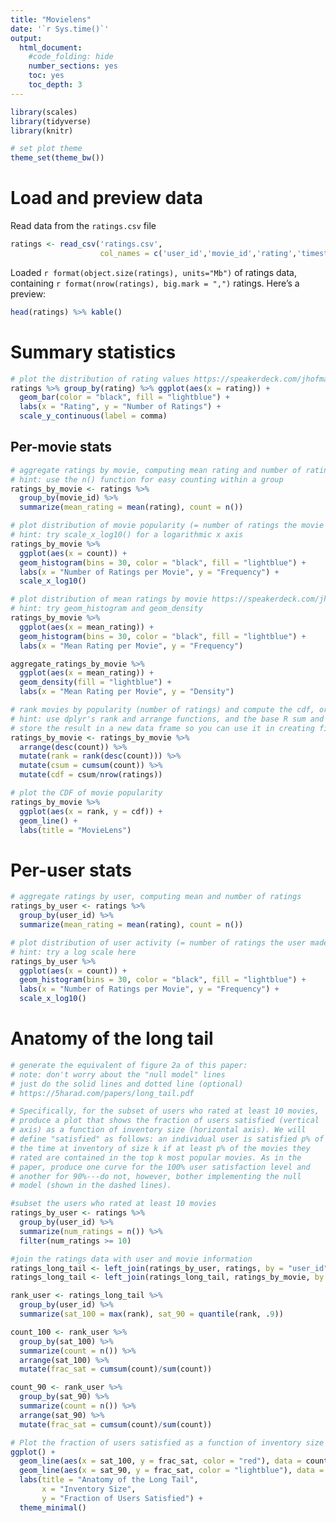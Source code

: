 ```yaml
---
title: "Movielens"
date: '`r Sys.time()`'
output:
  html_document:
    #code_folding: hide
    number_sections: yes
    toc: yes
    toc_depth: 3
---
```


```r
library(scales)
library(tidyverse)
library(knitr)

# set plot theme
theme_set(theme_bw())
```

# Load and preview data

Read data from the `ratings.csv` file

```r
ratings <- read_csv('ratings.csv',
                    col_names = c('user_id','movie_id','rating','timestamp'))
```

Loaded `r format(object.size(ratings), units="Mb")` of ratings data, containing `r format(nrow(ratings), big.mark = ",")` ratings. Here's a preview:

```r
head(ratings) %>% kable()
```

# Summary statistics

```r
# plot the distribution of rating values https://speakerdeck.com/jhofman/modeling-social-data-lecture-2-introduction-to-counting?slide=26
ratings %>% group_by(rating) %>% ggplot(aes(x = rating)) +
  geom_bar(color = "black", fill = "lightblue") + 
  labs(x = "Rating", y = "Number of Ratings") +
  scale_y_continuous(label = comma)
```

## Per-movie stats

```r
# aggregate ratings by movie, computing mean rating and number of ratings
# hint: use the n() function for easy counting within a group
ratings_by_movie <- ratings %>% 
  group_by(movie_id) %>% 
  summarize(mean_rating = mean(rating), count = n())
```

```r
# plot distribution of movie popularity (= number of ratings the movie received)
# hint: try scale_x_log10() for a logarithmic x axis
ratings_by_movie %>% 
  ggplot(aes(x = count)) +
  geom_histogram(bins = 30, color = "black", fill = "lightblue") +
  labs(x = "Number of Ratings per Movie", y = "Frequency") +
  scale_x_log10()
```

```r
# plot distribution of mean ratings by movie https://speakerdeck.com/jhofman/modeling-social-data-lecture-2-introduction-to-counting?slide=28
# hint: try geom_histogram and geom_density
ratings_by_movie %>% 
  ggplot(aes(x = mean_rating)) +
  geom_histogram(bins = 30, color = "black", fill = "lightblue") + 
  labs(x = "Mean Rating per Movie", y = "Frequency")

aggregate_ratings_by_movie %>% 
  ggplot(aes(x = mean_rating)) + 
  geom_density(fill = "lightblue") + 
  labs(x = "Mean Rating per Movie", y = "Density")
```

```r
# rank movies by popularity (number of ratings) and compute the cdf, or fraction of all views covered by the top-k movies https://speakerdeck.com/jhofman/modeling-social-data-lecture-2-introduction-to-counting?slide=30
# hint: use dplyr's rank and arrange functions, and the base R sum and cumsum functions
# store the result in a new data frame so you can use it in creating figure 2 from the paper below
ratings_by_movie <- ratings_by_movie %>% 
  arrange(desc(count)) %>% 
  mutate(rank = rank(desc(count))) %>% 
  mutate(csum = cumsum(count)) %>% 
  mutate(cdf = csum/nrow(ratings))

# plot the CDF of movie popularity
ratings_by_movie %>% 
  ggplot(aes(x = rank, y = cdf)) +
  geom_line() +
  labs(title = "MovieLens")
```

# Per-user stats

```r
# aggregate ratings by user, computing mean and number of ratings
ratings_by_user <- ratings %>% 
  group_by(user_id) %>% 
  summarize(mean_rating = mean(rating), count = n())
```

```r
# plot distribution of user activity (= number of ratings the user made)
# hint: try a log scale here
ratings_by_user %>% 
  ggplot(aes(x = count)) +
  geom_histogram(bins = 30, color = "black", fill = "lightblue") +
  labs(x = "Number of Ratings per Movie", y = "Frequency") +
  scale_x_log10()
```

# Anatomy of the long tail

```r
# generate the equivalent of figure 2a of this paper:
# note: don't worry about the "null model" lines
# just do the solid lines and dotted line (optional)
# https://5harad.com/papers/long_tail.pdf

# Specifically, for the subset of users who rated at least 10 movies,
# produce a plot that shows the fraction of users satisfied (vertical
# axis) as a function of inventory size (horizontal axis). We will
# define "satisfied" as follows: an individual user is satisfied p% of
# the time at inventory of size k if at least p% of the movies they
# rated are contained in the top k most popular movies. As in the
# paper, produce one curve for the 100% user satisfaction level and
# another for 90%---do not, however, bother implementing the null
# model (shown in the dashed lines).

#subset the users who rated at least 10 movies
ratings_by_user <- ratings %>% 
  group_by(user_id) %>%
  summarize(num_ratings = n()) %>%
  filter(num_ratings >= 10)

#join the ratings data with user and movie information
ratings_long_tail <- left_join(ratings_by_user, ratings, by = "user_id")
ratings_long_tail <- left_join(ratings_long_tail, ratings_by_movie, by = "movie_id")

rank_user <- ratings_long_tail %>% 
  group_by(user_id) %>%
  summarize(sat_100 = max(rank), sat_90 = quantile(rank, .9))

count_100 <- rank_user %>%
  group_by(sat_100) %>%
  summarize(count = n()) %>% 
  arrange(sat_100) %>% 
  mutate(frac_sat = cumsum(count)/sum(count))

count_90 <- rank_user %>%
  group_by(sat_90) %>%
  summarize(count = n()) %>% 
  arrange(sat_90) %>% 
  mutate(frac_sat = cumsum(count)/sum(count))

# Plot the fraction of users satisfied as a function of inventory size
ggplot() +
  geom_line(aes(x = sat_100, y = frac_sat, color = "red"), data = count_100) +
  geom_line(aes(x = sat_90, y = frac_sat, color = "lightblue"), data = count_90) +
  labs(title = "Anatomy of the Long Tail",
       x = "Inventory Size",
       y = "Fraction of Users Satisfied") +
  theme_minimal()

```
